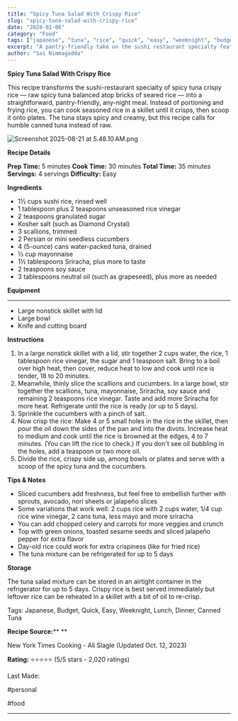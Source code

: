 ```yaml
---
title: "Spicy Tuna Salad With Crispy Rice"
slug: "spicy-tuna-salad-with-crispy-rice"
date: "2024-02-06"
category: "Food"
tags: ["japanese", "tuna", "rice", "quick", "easy", "weeknight", "budget-friendly"]
excerpt: "A pantry-friendly take on the sushi restaurant specialty featuring spicy canned tuna over crispy seasoned rice."
author: "Sai Nimmagadda"
---
```


**Spicy Tuna Salad With Crispy Rice**




This recipe transforms the sushi-restaurant specialty of spicy tuna crispy rice — raw spicy tuna balanced atop bricks of seared rice — into a straightforward, pantry-friendly, any-night meal. Instead of portioning and frying rice, you can cook seasoned rice in a skillet until it crisps, then scoop it onto plates. The tuna stays spicy and creamy, but this recipe calls for humble canned tuna instead of raw.

![Screenshot 2025-08-21 at 5.48.10 AM.png](file:///Screenshot%202025-08-21%20at%205.48.10%E2%80%AFAM.png)

**Recipe Details**




**Prep Time:** 5 minutes **Cook Time:** 30 minutes **Total Time:** 35 minutes **Servings:** 4 servings **Difficulty:** Easy




**Ingredients**




  * 1½ cups sushi rice, rinsed well
  * 1 tablespoon plus 2 teaspoons unseasoned rice vinegar
  * 2 teaspoons granulated sugar
  * Kosher salt (such as Diamond Crystal)
  * 3 scallions, trimmed
  * 2 Persian or mini seedless cucumbers
  * 4 (5-ounce) cans water-packed tuna, drained
  * ⅓ cup mayonnaise
  * 1½ tablespoons Sriracha, plus more to taste
  * 2 teaspoons soy sauce
  * 3 tablespoons neutral oil (such as grapeseed), plus more as needed




**Equipment**

****


  * Large nonstick skillet with lid
  * Large bowl
  * Knife and cutting board




**Instructions**




  1. In a large nonstick skillet with a lid, stir together 2 cups water, the rice, 1 tablespoon rice vinegar, the sugar and 1 teaspoon salt. Bring to a boil over high heat, then cover, reduce heat to low and cook until rice is tender, 18 to 20 minutes.
  2. Meanwhile, thinly slice the scallions and cucumbers. In a large bowl, stir together the scallions, tuna, mayonnaise, Sriracha, soy sauce and remaining 2 teaspoons rice vinegar. Taste and add more Sriracha for more heat. Refrigerate until the rice is ready (or up to 5 days).
  3. Sprinkle the cucumbers with a pinch of salt.
  4. Now crisp the rice: Make 4 or 5 small holes in the rice in the skillet, then pour the oil down the sides of the pan and into the divots. Increase heat to medium and cook until the rice is browned at the edges, 4 to 7 minutes. (You can lift the rice to check.) If you don't see oil bubbling in the holes, add a teaspoon or two more oil.
  5. Divide the rice, crispy side up, among bowls or plates and serve with a scoop of the spicy tuna and the cucumbers.




**Tips & Notes**




  * Sliced cucumbers add freshness, but feel free to embellish further with sprouts, avocado, nori sheets or jalapeño slices
  * Some variations that work well: 2 cups rice with 2 cups water, 1/4 cup rice wine vinegar, 2 cans tuna, less mayo and more sriracha
  * You can add chopped celery and carrots for more veggies and crunch
  * Top with green onions, toasted sesame seeds and sliced jalapeño pepper for extra flavor
  * Day-old rice could work for extra crispiness (like for fried rice)
  * The tuna mixture can be refrigerated for up to 5 days




**Storage**




The tuna salad mixture can be stored in an airtight container in the refrigerator for up to 5 days. Crispy rice is best served immediately but leftover rice can be reheated in a skillet with a bit of oil to re-crisp.

Tags: Japanese, Budget, Quick, Easy, Weeknight, Lunch, Dinner, Canned Tuna




**Recipe Source:**** **




New York Times Cooking - Ali Slagle (Updated Oct. 12, 2023)




**Rating:** ⭐⭐⭐⭐⭐ (5/5 stars - 2,020 ratings)




Last Made:




#personal

#food 

****
